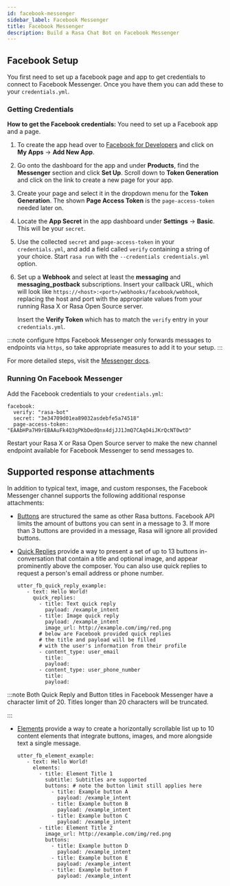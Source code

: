 ```yaml
---
id: facebook-messenger
sidebar_label: Facebook Messenger
title: Facebook Messenger
description: Build a Rasa Chat Bot on Facebook Messenger
---
```


## Facebook Setup

You first need to set up a facebook page and app to get credentials to connect to
Facebook Messenger. Once you have them you can add these to your `credentials.yml`.

### Getting Credentials

**How to get the Facebook credentials:**
You need to set up a Facebook app and a page.

1. To create the app head over to
   [Facebook for Developers](https://developers.facebook.com/)
   and click on **My Apps** → **Add New App**.

2. Go onto the dashboard for the app and under **Products**,
   find the **Messenger** section and click **Set Up**. Scroll down to
   **Token Generation** and click on the link to create a new page for your
   app.

3. Create your page and select it in the dropdown menu for the
   **Token Generation**. The shown **Page Access Token** is the
   `page-access-token` needed later on.

4. Locate the **App Secret** in the app dashboard under **Settings** → **Basic**.
   This will be your `secret`.

5. Use the collected `secret` and `page-access-token` in your
   `credentials.yml`, and add a field called `verify` containing
   a string of your choice. Start `rasa run` with the
   `--credentials credentials.yml` option.

6. Set up a **Webhook** and select at least the **messaging** and
   **messaging_postback** subscriptions. Insert your callback URL, which will
   look like `https://<host>:<port>/webhooks/facebook/webhook`, replacing
   the host and port with the appropriate values from your running Rasa X or Rasa Open Source server.
   
   Insert the **Verify Token** which has to match the `verify`
   entry in your `credentials.yml`.

:::note configure https
Facebook Messenger only forwards
messages to endpoints via `https`, so take appropriate measures to add
it to your setup.
:::

For more detailed steps, visit the
[Messenger docs](https://developers.facebook.com/docs/graph-api/webhooks).

### Running On Facebook Messenger

Add the Facebook credentials to your `credentials.yml`:

```yaml-rasa
facebook:
  verify: "rasa-bot"
  secret: "3e34709d01ea89032asdebfe5a74518"
  page-access-token: "EAAbHPa7H9rEBAAuFk4Q3gPKbDedQnx4djJJ1JmQ7CAqO4iJKrQcNT0wtD"
```


Restart your Rasa X or Rasa Open Source server
to make the new channel endpoint available for Facebook Messenger to send messages to.


## Supported response attachments

In addition to typical text, image, and custom responses, the Facebook Messenger
channel supports the following additional response attachments:

* [Buttons](https://developers.facebook.com/docs/messenger-platform/send-messages/buttons)
  are structured the same as other Rasa buttons. Facebook API limits the amount of
  buttons you can sent in a message to 3. If more than 3 buttons are provided in a
  message, Rasa will ignore all provided buttons.

* [Quick Replies](https://developers.facebook.com/docs/messenger-platform/send-messages/quick-replies)
  provide a way to present a set of up to 13 buttons in-conversation that contain a
  title and optional image, and appear prominently above the composer. You can also
  use quick replies to request a person's email address or phone number.

  ```yaml-rasa
  utter_fb_quick_reply_example:
     - text: Hello World!
       quick_replies:
         - title: Text quick reply
           payload: /example_intent
         - title: Image quick reply
           payload: /example_intent
           image_url: http://example.com/img/red.png
         # below are Facebook provided quick replies
         # the title and payload will be filled
         # with the user's information from their profile
         - content_type: user_email
           title:
           payload:
         - content_type: user_phone_number
           title:
           payload:
  ```

:::note
Both Quick Reply and Button titles in Facebook Messenger have a character limit of
20. Titles longer than 20 characters will be truncated.

:::

* [Elements](https://developers.facebook.com/docs/messenger-platform/send-messages/template/generic)
  provide a way to create a horizontally scrollable list up to 10 content elements that
  integrate buttons, images, and more alongside text a single message.

  ```yaml-rasa
  utter_fb_element_example:
     - text: Hello World!
       elements:
         - title: Element Title 1
           subtitle: Subtitles are supported
           buttons: # note the button limit still applies here
             - title: Example button A
               payload: /example_intent
             - title: Example button B
               payload: /example_intent
             - title: Example button C
               payload: /example_intent
         - title: Element Title 2
           image_url: http://example.com/img/red.png
           buttons:
             - title: Example button D
               payload: /example_intent
             - title: Example button E
               payload: /example_intent
             - title: Example button F
               payload: /example_intent
  ```

